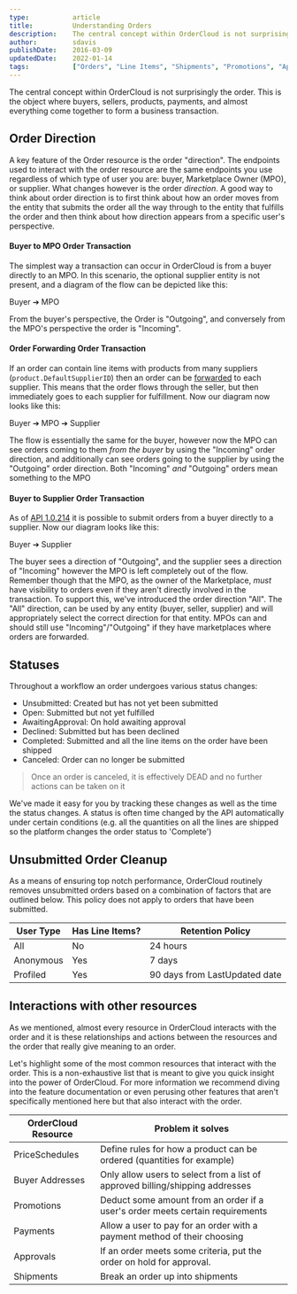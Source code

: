 ```yaml
---
type:           article
title:          Understanding Orders
description:    The central concept within OrderCloud is not surprisingly the order. This is the object where buyers, sellers, products, payments, and almost everything come together to form a business transaction.
author:         sdavis
publishDate:    2016-03-09
updatedDate:    2022-01-14
tags:           ["Orders", "Line Items", "Shipments", "Promotions", "Approval Rules", "Buyer Addresses", "Payments"]
---
```


The central concept within OrderCloud is not surprisingly the order. This is the object where buyers, sellers, products, payments, and almost everything come together to form a business transaction.

## Order Direction

A key feature of the Order resource is the order "direction". The endpoints used to interact with the order resource are the same endpoints you use regardless of which type of user you are: buyer, Marketplace Owner (MPO), or supplier. What changes however is the order _direction_. A good way to think about order direction is to first think about how an order moves from the entity that submits the order all the way through to the entity that fulfills the order and then think about how direction appears from a specific user's perspective.

#### Buyer to MPO Order Transaction
The simplest way a transaction can occur in OrderCloud is from a buyer directly to an MPO. In this scenario, the optional supplier entity is not present, and a diagram of the flow can be depicted like this:

Buyer ➔ MPO

From the buyer's perspective, the Order is "Outgoing", and conversely from the MPO's perspective the order is "Incoming".

#### Order Forwarding Order Transaction
If an order can contain line items with products from many suppliers (`product.DefaultSupplierID`) then an order can be [forwarded](https://ordercloud.io/api-reference/orders-and-fulfillment/orders/forward) to each supplier. This means that the order flows through the seller, but then immediately goes to each supplier for fulfillment. Now our diagram now looks like this:

Buyer ➔ MPO ➔ Supplier

The flow is essentially the same for the buyer, however now the MPO can see orders coming to them _from the buyer_ by using the "Incoming" order direction, and additionally can see orders going to the supplier by using the "Outgoing" order direction. Both "Incoming" _and_ "Outgoing" orders mean something to the MPO

#### Buyer to Supplier Order Transaction

As of [API 1.0.214](https://ordercloud.io/release-notes/v1.0.214) it is possible to submit orders from a buyer directly to a supplier. Now our diagram looks like this:

Buyer ➔ Supplier

The buyer sees a direction of "Outgoing", and the supplier sees a direction of "Incoming" however the MPO is left completely out of the flow. Remember though that the MPO, as the owner of the Marketplace, *must* have visibility to orders even if they aren't directly involved in the transaction. To support this, we've introduced the order direction "All". The "All" direction, can be used by any entity (buyer, seller, supplier) and will appropriately select the correct direction for that entity. MPOs can and should still use "Incoming"/"Outgoing" if they have marketplaces where orders are forwarded.

## Statuses

Throughout a workflow an order undergoes various status changes:

- Unsubmitted: Created but has not yet been submitted
- Open: Submitted but not yet fulfilled
- AwaitingApproval: On hold awaiting approval
- Declined: Submitted but has been declined
- Completed: Submitted and all the line items on the order have been shipped
- Canceled: Order can no longer be submitted

> Once an order is canceled, it is effectively DEAD and no further actions can be taken on it

We've made it easy for you by tracking these changes as well as the time the status changes. A status is often time changed by the API automatically under certain conditions (e.g. all the quantities on all the lines are shipped so the platform changes the order status to 'Complete')

## Unsubmitted Order Cleanup
As a means of ensuring top notch performance, OrderCloud routinely removes unsubmitted orders based on a combination of factors that are outlined below. This policy does not apply to orders that have been submitted.

| User Type             | Has Line Items? | Retention Policy              |
|-----------------------|-----------------|-------------------------------|
| All                   | No              | 24 hours                      |
| Anonymous             | Yes             | 7 days                        |
| Profiled              | Yes             | 90 days from LastUpdated date |  


## Interactions with other resources

As we mentioned, almost every resource in OrderCloud interacts with the order and it is these relationships and actions between the resources and the order that really give meaning to an order.

Let's highlight some of the most common resources that interact with the order. This is a non-exhaustive list that is meant to give you quick insight into the power of OrderCloud. For more information we recommend diving into the feature documentation or even perusing other features that aren't specifically mentioned here but that also interact with the order.

| OrderCloud Resource | Problem it solves                                                             |
| ------------------- | ----------------------------------------------------------------------------- |
| PriceSchedules      | Define rules for how a product can be ordered (quantities for example)        |
| Buyer Addresses     | Only allow users to select from a list of approved billing/shipping addresses |
| Promotions          | Deduct some amount from an order if a user's order meets certain requirements |
| Payments            | Allow a user to pay for an order with a payment method of their choosing      |
| Approvals           | If an order meets some criteria, put the order on hold for approval.          |
| Shipments           | Break an order up into shipments                                              |
